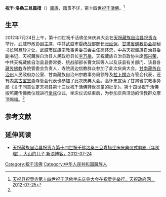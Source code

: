 '''祝千·洛桑三旦嘉措'''（{{bd|2003年|||}}）[[藏族|藏族]]，籍贯不详，第十四世[[祝千活佛|祝千活佛]]。<ref name=tzzfw>[http://www.gstianzhu.gov.cn/huarui/news/tzxw/tzyw/2012/725/12725172716CD95BG1E01F4DA8EB8A7.html 天祝县祝贡寺第十四世祝千活佛坐床庆典大会在祝贡寺举行，天祝政府网，2012-07-25]{{dead link|date=2018年4月 |bot=InternetArchiveBot |fix-attempted=yes }}</ref>

==生平==
2012年7月24日上午，第十四世祝千活佛坐床庆典大会在[[天祝藏族自治县|天祝藏族自治县]][[祝贡寺|祝贡寺]]举行，武威市政协副主席、中共武威市委统战部部长[[张延保|张延保]]，[[甘肃省佛教协会|甘肃省佛教协会]]副秘书长[[阿旦珍才让|阿旦珍才让]]，武威市民族宗教事务委员会主任[[高怀忠|高怀忠]]，中共天祝藏族自治县委副书记、天祝藏族自治县人民政府县长[[李万岳|李万岳]]，天祝藏族自治县政协主席[[郭兴荣|郭兴荣]]，中共天祝藏族自治县县委常委、统战部部长曹文跃等人以及该县有关部门、该县各[[藏传佛教|藏传佛教]]寺院管委会负责人，寺院周边信教群众参加了此次庆典大会。[[甘南藏族自治州|甘南藏族自治州]]人民政府办公室、甘南藏族自治州宗教事务局领导及[[拉卜楞寺|拉卜楞寺]]寺管会代表，还有[[内蒙古|内蒙古]][[准格尔召|宝堂寺]]寺管会代表也参加了此次庆典大会。高怀忠宣读了甘肃省宗教事务局《关于同意认定天祝县第十三世祝千活佛转世灵童的批复》。第十四世祝千活佛按照藏传佛教仪规进行[[坐床|坐床]]仪式，坐床仪式结束后，为参加庆典活动的信教群众摩顶赐福。<ref name=tzzfw/>

==参考文献==
{{reflist}}

==延伸阅读==
*[http://blog.sina.com.cn/s/blog_ad81069a01015bl4.html 天祝藏族自治县祝贡寺第十四世祝千佛洛桑三旦嘉措坐床庆典仪式剪影（年树理），大山的儿子 新浪博客，2012-07-24] {{Wayback|url=http://blog.sina.com.cn/s/blog_ad81069a01015bl4.html |date=20200729143153 }}

{{start box}}
{{s-rel|bu}}
{{s-before|[[祝千·洛藏久美丹贝嘉措|祝千·洛藏久美丹贝嘉措]]}}
{{s-title|[[祝千活佛|祝千活佛]]|2012年—}}
{{s-inc}}
{{end box}}

[[Category:祝千活佛|Category:祝千活佛]]
[[Category:中华人民共和国藏族人|Category:中华人民共和国藏族人]]